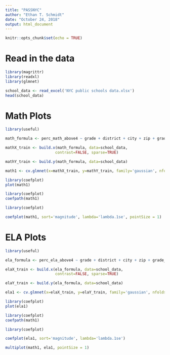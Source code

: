 ```yaml
---
title: "PASSNYC"
author: "Ethan T. Schmidt"
date: "October 24, 2018"
output: html_document
---
```


```r
knitr::opts_chunk$set(echo = TRUE)
```

# Read in the data

```r
library(magrittr)
library(readxl)
library(glmnet)

school_data <- read_excel('NYC public schools data.xlsx')
head(school_data)
```

# Math Plots
```r
library(useful)

math_formula <- perc_math_above4 ~ grade + district + city + zip + grade_low + grade_high + econ_need_index + school_income_est + perc_ell + perc_asian + perc_black + perc_hispanic + perc_white + perc_attendance + perc_chron_absent + perc_rigorous_instruction + perc_collaborative_teachers + perc_supportive_environment + perc_effective_leadership + perc_community_ties + perc_trust + n_grades + in_manhattan - 1

mathX_train <- build.x(math_formula, data=school_data, 
                      contrast=FALSE, sparse=TRUE)

mathY_train <- build.y(math_formula, data=school_data)

math1 <- cv.glmnet(x=mathX_train, y=mathY_train, family='gaussian', nfolds=5, alpha=1)

library(coefplot)
plot(math1)
```
```r
library(coefplot)
coefpath(math1)
```


```r
library(coefplot)

coefplot(math1, sort='magnitude', lambda='lambda.1se', pointSize = 1)
```
# ELA Plots
```r
library(useful)

ela_formula <- perc_ela_above4 ~ grade + district + city + zip + grade_low + grade_high + econ_need_index + school_income_est + perc_ell + perc_asian + perc_black + perc_hispanic + perc_white + perc_attendance + perc_chron_absent + perc_rigorous_instruction + perc_collaborative_teachers + perc_supportive_environment + perc_effective_leadership + perc_community_ties + perc_trust + n_grades + in_manhattan - 1

elaX_train <- build.x(ela_formula, data=school_data, 
                      contrast=FALSE, sparse=TRUE)

elaY_train <- build.y(ela_formula, data=school_data)

ela1 <- cv.glmnet(x=elaX_train, y=elaY_train, family='gaussian', nfolds=5, alpha=1)

library(coefplot)
plot(ela1)
```
```r
library(coefplot)
coefpath(math1)
```


```r
library(coefplot)

coefplot(ela1, sort='magnitude', lambda='lambda.1se')
```

```r
multiplot(math1, ela1, pointSize = 1)
```
